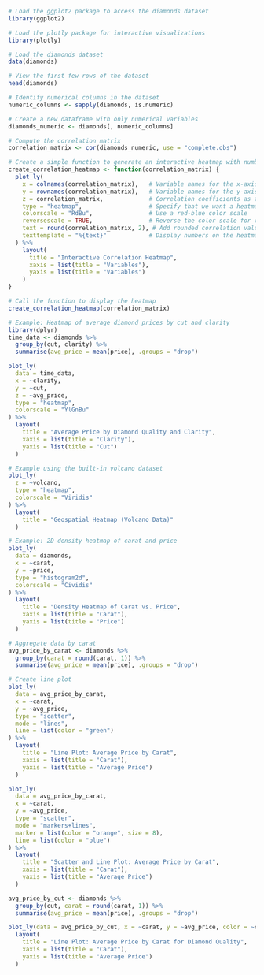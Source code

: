 ```r
# Load the ggplot2 package to access the diamonds dataset
library(ggplot2)

# Load the plotly package for interactive visualizations
library(plotly)

# Load the diamonds dataset
data(diamonds)

# View the first few rows of the dataset
head(diamonds)
``` 

```r
# Identify numerical columns in the dataset
numeric_columns <- sapply(diamonds, is.numeric)

# Create a new dataframe with only numerical variables
diamonds_numeric <- diamonds[, numeric_columns]
```

```r
# Compute the correlation matrix
correlation_matrix <- cor(diamonds_numeric, use = "complete.obs")
```

```r
# Create a simple function to generate an interactive heatmap with numbers
create_correlation_heatmap <- function(correlation_matrix) {
  plot_ly(
    x = colnames(correlation_matrix),   # Variable names for the x-axis
    y = rownames(correlation_matrix),   # Variable names for the y-axis
    z = correlation_matrix,             # Correlation coefficients as z-values
    type = "heatmap",                   # Specify that we want a heatmap
    colorscale = "RdBu",                # Use a red-blue color scale
    reversescale = TRUE,                # Reverse the color scale for red-positive correlations
    text = round(correlation_matrix, 2), # Add rounded correlation values as text
    texttemplate = "%{text}"            # Display numbers on the heatmap
  ) %>%
    layout(
      title = "Interactive Correlation Heatmap",
      xaxis = list(title = "Variables"),
      yaxis = list(title = "Variables")
    )
}

# Call the function to display the heatmap
create_correlation_heatmap(correlation_matrix)
```


```r
# Example: Heatmap of average diamond prices by cut and clarity
library(dplyr)
time_data <- diamonds %>%
  group_by(cut, clarity) %>%
  summarise(avg_price = mean(price), .groups = "drop")

plot_ly(
  data = time_data,
  x = ~clarity,
  y = ~cut,
  z = ~avg_price,
  type = "heatmap",
  colorscale = "YlGnBu"
) %>%
  layout(
    title = "Average Price by Diamond Quality and Clarity",
    xaxis = list(title = "Clarity"),
    yaxis = list(title = "Cut")
  )
```

```r
# Example using the built-in volcano dataset
plot_ly(
  z = ~volcano,
  type = "heatmap",
  colorscale = "Viridis"
) %>%
  layout(
    title = "Geospatial Heatmap (Volcano Data)"
  )
```

```r
# Example: 2D density heatmap of carat and price
plot_ly(
  data = diamonds,
  x = ~carat,
  y = ~price,
  type = "histogram2d",
  colorscale = "Cividis"
) %>%
  layout(
    title = "Density Heatmap of Carat vs. Price",
    xaxis = list(title = "Carat"),
    yaxis = list(title = "Price")
  )
```


```r
# Aggregate data by carat
avg_price_by_carat <- diamonds %>%
  group_by(carat = round(carat, 1)) %>%
  summarise(avg_price = mean(price), .groups = "drop")

# Create line plot
plot_ly(
  data = avg_price_by_carat,
  x = ~carat,
  y = ~avg_price,
  type = "scatter",
  mode = "lines",
  line = list(color = "green")
) %>%
  layout(
    title = "Line Plot: Average Price by Carat",
    xaxis = list(title = "Carat"),
    yaxis = list(title = "Average Price")
  )
```

```r
plot_ly(
  data = avg_price_by_carat,
  x = ~carat,
  y = ~avg_price,
  type = "scatter",
  mode = "markers+lines",
  marker = list(color = "orange", size = 8),
  line = list(color = "blue")
) %>%
  layout(
    title = "Scatter and Line Plot: Average Price by Carat",
    xaxis = list(title = "Carat"),
    yaxis = list(title = "Average Price")
  )
```

```r
avg_price_by_cut <- diamonds %>%
  group_by(cut, carat = round(carat, 1)) %>%
  summarise(avg_price = mean(price), .groups = "drop")

plot_ly(data = avg_price_by_cut, x = ~carat, y = ~avg_price, color = ~cut, type = "scatter", mode = "lines") %>%
  layout(
    title = "Line Plot: Average Price by Carat for Diamond Quality",
    xaxis = list(title = "Carat"),
    yaxis = list(title = "Average Price")
  )
```


